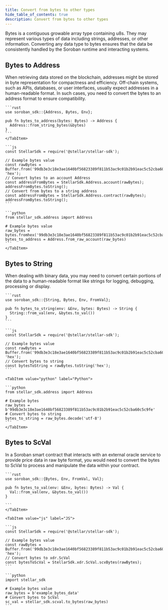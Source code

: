 ```yaml
---
title: Convert from bytes to other types
hide_table_of_contents: true
description: Convert from bytes to other types
---
```



Bytes is a contiguous growable array type containing u8s. They may represent various types of data including strings, addresses, or other information. Converting any data type to bytes ensures that the data be consistently handled by the Soroban runtime and interacting systems.

## Bytes to Address

When retrieving data stored on the blockchain, addresses might be stored in byte representation for compactness and efficiency. Off-chain systems, such as APIs, databases, or user interfaces, usually expect addresses in a human-readable format. In such cases, you need to convert the bytes to an address format to ensure compatibility.

<Tabs groupId="language" defaultValue="rust">
    <TabItem value="rust" label="Rust">
    
    ```rust
    use soroban_sdk::{Address, Bytes, Env};

    pub fn bytes_to_address(bytes: Bytes) -> Address {
      Address::from_string_bytes(&bytes)
    }
    ```
    </TabItem>

  <TabItem value="js" label="JS">
  
    ```js
    const StellarSdk = require('@stellar/stellar-sdk');

    // Example bytes value
    const rawBytes = Buffer.from('99db3e3c18e3ae1640bf56823389f811b53ac9c01b2b91eac5c52cba60c5c9fe', 'hex');
    // Convert bytes to an account Address
    const addressFromBytes = StellarSdk.Address.account(rawBytes);
    addressFromBytes.toString();
    // Convert from bytes to a string address
    const addressFromBytes = StellarSdk.Address.contract(rawBytes);
    addressFromBytes.toString();
    ```

  </TabItem>

  <TabItem value="python" label="Python">

    ```python
    from stellar_sdk.address import Address

    # Example bytes value
    raw_bytes = bytes.fromhex('99db3e3c18e3ae1640bf56823389f811b53ac9c01b2b91eac5c52cba60c5c9fe')
    bytes_to_address = Address.from_raw_account(raw_bytes)
    ```
    </TabItem>

</Tabs>

## Bytes to String

When dealing with binary data, you may need to convert certain portions of the data to a human-readable format like strings for logging, debugging, processing or display.

<Tabs groupId="language" defaultValue="rust">
  <TabItem value="rust" label="Rust">
  
    ```rust
    use soroban_sdk::{String, Bytes, Env, FromVal};

    pub fn bytes_to_string(env: &Env, bytes: Bytes) -> String {
      String::from_val(env, &bytes.to_val())
    }
    ```

  </TabItem>

  <TabItem value="js" label="JS">

    ```js
    const StellarSdk = require('@stellar/stellar-sdk');

    // Example bytes value
    const rawBytes = Buffer.from('99db3e3c18e3ae1640bf56823389f811b53ac9c01b2b91eac5c52cba60c5c9fe', 'hex');
    // Convert bytes to string
    const bytesToString = rawBytes.toString('hex');
    ```

  </TabItem>

    <TabItem value="python" label="Python">

    ```python
    from stellar_sdk.address import Address

    # Example bytes
    raw_bytes = b'99db3e3c18e3ae1640bf56823389f811b53ac9c01b2b91eac5c52cba60c5c9fe'
    # Convert bytes to string
    bytes_to_string = raw_bytes.decode('utf-8')
    ```
    </TabItem>

</Tabs>

## Bytes to ScVal

In a Soroban smart contract that interacts with an external oracle service to provide price data in raw byte format, you would need to convert the bytes to ScVal to process and manipulate the data within your contract.

<Tabs groupId="language" defaultValue="rust">
    <TabItem value="rust" label="Rust">
  
    ```rust
    use soroban_sdk::{Bytes, Env, FromVal, Val};

    pub fn bytes_to_val(env: &Env, bytes: Bytes) -> Val {
      Val::from_val(env, &bytes.to_val())
    }

    ```
    </TabItem>

    <TabItem value="js" label="JS">

    ```js
    const StellarSdk = require('@stellar/stellar-sdk');

    // Example bytes value
    const rawBytes = Buffer.from('99db3e3c18e3ae1640bf56823389f811b53ac9c01b2b91eac5c52cba60c5c9fe', 'hex');
    // Convert bytes to xdr.ScVal
    const bytesToScVal = StellarSdk.xdr.ScVal.scvBytes(rawBytes);
    ```

  </TabItem>

  <TabItem value="python" label="Python">

    ```python
    import stellar_sdk

    # Example bytes value
    raw_bytes = b'example_bytes_data'
    # Convert bytes to ScVal
    sc_val = stellar_sdk.scval.to_bytes(raw_bytes)
    ```

  </TabItem>
</Tabs>
